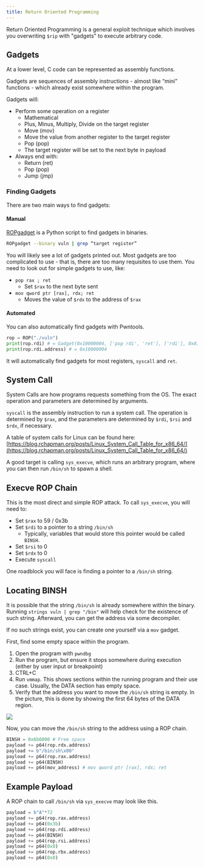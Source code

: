 ```yaml
---
title: Return Oriented Programming
---
```

Return Oriented Programming is a general exploit technique which involves you overwriting `$rip` with "gadgets" to execute arbitrary code.

## Gadgets
At a lower level, C code can be represented as assembly functions.

Gadgets are sequences of assembly instructions - almost like “mini” functions - which already exist somewhere within the program.

Gadgets will:
- Perform some operation on a register
  - Mathematical
  - Plus, Minus, Multiply, Divide on the target register
  - Move (mov)
  - Move the value from another register to the target register
  - Pop (pop)
  - The target register will be set to the next byte in payload
- Always end with:
  - Return (ret)
  - Pop (pop)
  - Jump (jmp)

### Finding Gadgets
There are two main ways to find gadgets:

#### Manual
[ROPgadget](https://github.com/JonathanSalwan/ROPgadget) is a Python script to find gadgets in binaries.
```bash
ROPgadget --binary vuln | grep “target register”
```

You will likely see a lot of gadgets printed out.
Most gadgets are too complicated to use - that is, there are too many requisites to use them. You need to look out for simple gadgets to use, like:
- `pop rax ; ret`
    - Set `$rax` to the next byte sent
- `mov qword ptr [rax], rdx; ret`
    - Moves the value of `$rdx` to the address of `$rax`

#### Automated
You can also automatically find gadgets with Pwntools.
```python
rop = ROP("./vuln")
print(rop.rdi) # = Gadget(0x10000004, ['pop rdi', 'ret'], ['rdi'], 0x8)
print(rop.rdi.address) # = 0x10000004
```
It will automatically find gadgets for most registers, `syscall` and `ret`.

## System Call
System Calls are how programs requests something from the OS. The exact operation and parameters are determined by arguments.

`syscall` is the assembly instruction to run a system call. The operation is determined by `$rax`, and the parameters are determined by `$rdi`, `$rsi` and `$rdx`, if necessary.

A table of system calls for Linux can be found here: [https://blog.rchapman.org/posts/Linux_System_Call_Table_for_x86_64/](https://blog.rchapman.org/posts/Linux_System_Call_Table_for_x86_64/)

A good target is calling `sys_execve`, which runs an arbitrary program, where you can then run `/bin/sh` to spawn a shell.

## Execve ROP Chain
This is the most direct and simple ROP attack. To call `sys_execve`, you will need to:
- Set `$rax` to 59 / 0x3b
- Set `$rdi` to a pointer to a string `/bin/sh`
    - Typically, variables that would store this pointer would be called `BINSH`.
- Set `$rsi` to 0
- Set `$rdx` to 0
- Execute `syscall`

One roadblock you will face is finding a pointer to a `/bin/sh` string.

## Locating BINSH
It is possible that the string `/bin/sh` is already somewhere within the binary. Running `strings vuln | grep "/bin"` will help check for the existence of such string. Afterward, you can get the address via some decompiler.

If no such strings exist, you can create one yourself via a `mov` gadget.

First, find some empty space within the program.
1. Open the program with `pwndbg`
2. Run the program, but ensure it stops somewhere during execution (either by user input or breakpoint)
3. CTRL+C
4. Run `vmmap`. This shows sections within the running program and their use case. Usually, the DATA section has empty space.
5. Verify that the address you want to move the `/bin/sh` string is empty. In the picture, this is done by showing the first 64 bytes of the DATA region.

![](/src/assets/reference/pwn/rop/image.png)

Now, you can move the `/bin/sh` string to the address using a ROP chain.
```python
BINSH = 0x6b6000 # Free space
payload += p64(rop.rdx.address)
payload += b"/bin/sh\x00"
payload += p64(rop.rax.address)
payload += p64(BINSH)
payload += p64(mov_address) # mov qword ptr [rax], rdx; ret
```
## Example Payload
A ROP chain to call `/bin/sh` via `sys_execve` may look like this.
```python
payload = b"A"*72
payload += p64(rop.rax.address)
payload += p64(0x3b)
payload += p64(rop.rdi.address)
payload += p64(BINSH)
payload += p64(rop.rsi.address)
payload += p64(0x0)
payload += p64(rop.rbx.address)
payload += p64(0x0)
```